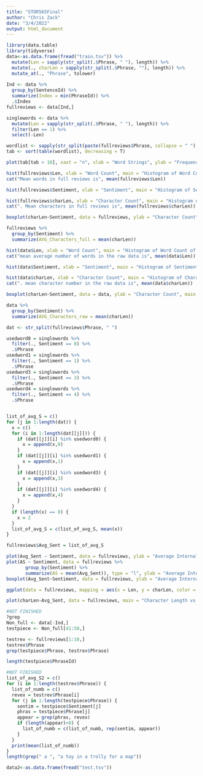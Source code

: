 ---
title: "STOR565Final"
author: "Chris Zack"
date: "3/4/2022"
output: html_document
---

```{r, warning=FALSE, message=FALSE}
library(data.table)
library(tidyverse)
data<-as.data.frame(fread("train.tsv")) %>% 
  mutate(Len = sapply(str_split(.$Phrase, " "), length)) %>% 
  mutate(., charLen = sapply(str_split(.$Phrase, ""), length)) %>% 
  mutate_at(., "Phrase", tolower)
  
Ind <- data %>% 
  group_by(SentenceId) %>% 
  summarize(Index = min(PhraseId)) %>% 
  .$Index
fullreviews <- data[Ind,]

singlewords <- data %>% 
  mutate(Len = sapply(str_split(.$Phrase, " "), length)) %>% 
  filter(Len == 1) %>% 
  select(-Len)

wordlist <- sapply(str_split(paste(fullreviews$Phrase, collapse = " "), " "), tolower)
tab <- sort(table(wordlist), decreasing = T)
```

```{r}
plot(tab[tab > 10], xaxt = "n", xlab = "Word Strings", ylab = "Frequency", main = "Word Frequency")

hist(fullreviews$Len, xlab = "Word Count", main = "Histogram of Word Count of the Full Review")
cat("Mean words in full reviews is", mean(fullreviews$Len))

hist(fullreviews$Sentiment, xlab = "Sentiment", main = "Histogram of Sentiment in Full Reviews", )

hist(fullreviews$charLen, xlab = "Character Count", main = "Histogram of Character Count of the Full Review")
cat(". Mean characters in full reviews is", mean(fullreviews$charLen))

boxplot(charLen~Sentiment, data = fullreviews, ylab = "Character Count", main = "Box Plot of Character Count against Sentiment in Full Reviews")

fullreviews %>% 
  group_by(Sentiment) %>% 
  summarize(AVG_Characters_full = mean(charLen))
```

```{r}
hist(data$Len, xlab = "Word Count", main = "Histogram of Word Count of the Raw Data")
cat("mean average number of words in the raw data is", mean(data$Len))

hist(data$Sentiment, xlab = "Sentiment", main = "Histogram of Sentiment in Raw Data")

hist(data$charLen, xlab = "Character Count", main = "Histogram of Character Count of the Raw Data")
cat(". mean character number in the raw data is", mean(data$charLen))

boxplot(charLen~Sentiment, data = data, ylab = "Character Count", main = "Box Plot of Character Count against Sentiment in Raw Data")

data %>% 
  group_by(Sentiment) %>% 
  summarize(AVG_Characters_raw = mean(charLen))
```


```{r}
dat <- str_split(fullreviews$Phrase, " ")

usedword0 = singlewords %>% 
  filter(., Sentiment == 0) %>% 
  .$Phrase
usedword1 = singlewords %>% 
  filter(., Sentiment == 1) %>% 
  .$Phrase
usedword3 = singlewords %>% 
  filter(., Sentiment == 3) %>% 
  .$Phrase
usedword4 = singlewords %>% 
  filter(., Sentiment == 4) %>% 
  .$Phrase


list_of_avg_S = c()
for (j in 1:length(dat)) {
  x = c()
  for (i in 1:length(dat[[j]])) {
    if (dat[[j]][i] %in% usedword0) {
      x = append(x,0)
    }
    if (dat[[j]][i] %in% usedword1) {
      x = append(x,1)
    }
    if (dat[[j]][i] %in% usedword3) {
      x = append(x,3)
    }
    if (dat[[j]][i] %in% usedword4) {
      x = append(x,4)
    }
  }
  if (length(x) == 0) {
    x = 2
  }
  list_of_avg_S = c(list_of_avg_S, mean(x))
}

fullreviews$Avg_Sent = list_of_avg_S

plot(Avg_Sent ~ Sentiment, data = fullreviews, ylab = "Average Internal Sentiment", main = "Average Word Sentiment vs. Given Sentiment of Full Reviews")
plot(AS ~ Sentiment, data = fullreviews %>% 
       group_by(Sentiment) %>% 
       summarize(AS = mean(Avg_Sent)), type = "l", ylab = "Average Internal Sentiment", main = "Average Word Sentiment vs. Given Sentiment of Full Reviews")
boxplot(Avg_Sent~Sentiment, data = fullreviews, ylab = "Average Internal Sentiment", main = "Average Word Sentiment vs. Given Sentiment of Full Reviews")

```

```{r}
ggplot(data = fullreviews, mapping = aes(x = Len, y = charLen, color = factor(Sentiment))) + geom_point(size = .5) + geom_smooth(se = FALSE) + labs(x = "Word Length", y = "Character Length", title = "Character vs. Words in Full Reviews, by Sentiment", color = "Sentiment")
```

```{r}
plot(charLen~Avg_Sent, data = fullreviews, main = "Character Length vs. Average Sentiment in Full Reviews", xlab = "Average Sentiment", ylab = "Character Length")
```

```{r}
#NOT FINISHED
?grep
Non_full <- data[-Ind,]
testpiece <- Non_full[41:50,]

testrev <- fullreviews[1:10,]
testrev$Phrase
grep(testpiece$Phrase, testrev$Phrase)

length(testpiece$PhraseId)
```

```{r}
#NOT FINISHED
list_of_avg_S2 = c()
for (i in 1:length(testrev$Phrase)) {
  list_of_numb = c()
  revex = testrev$Phrase[i]
  for (j in 1:length(testpiece$Phrase)) {
    sentim = testpiece$Sentiment[j]
    phras = testpiece$Phrase[j]
    appear = grep(phras, revex)
    if (length(appear)>0) {
      list_of_numb = c(list_of_numb, rep(sentim, appear))
    }
  }
  print(mean(list_of_numb))
}
length(grep(" a ", "a toy in a trolly for a map"))

```


```{r}
data2<-as.data.frame(fread("test.tsv"))
```


